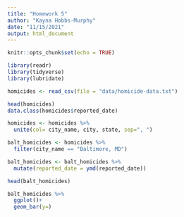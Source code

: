 ```yaml
---
title: "Homework 5"
author: "Kayna Hobbs-Murphy"
date: "11/15/2021"
output: html_document
---
```


```r
knitr::opts_chunk$set(echo = TRUE)
```

```r
library(readr)
library(tidyverse)
library(lubridate)
```


```r
homicides <- read_csv(file = "data/homicide-data.txt")
```
```r
head(homicides)
data.class(homicides$reported_date)
```

```r
homicides <- homicides %>% 
  unite(col= city_name, city, state, sep=", ") 

balt_homicides <- homicides %>% 
  filter(city_name == "Baltimore, MD")

balt_homicides <- balt_homicides %>% 
  mutate(reported_date = ymd(reported_date))

head(balt_homicides)
```

```r
balt_homicides %>% 
  ggplot()+
  geom_bar(y=)
```

